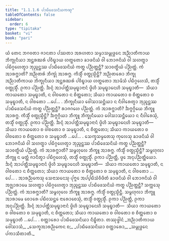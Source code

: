 ```yaml
---
title: "1.1.1.6 ᨸᩣᨭᩥᨴᩮᩈᨶᩦᨿᨠᨱ᩠ᨯ"
tableOfContents: false
sidebar:
  order: 6
type: "tipitaka"
basket: "vi"
book: "pari"
---
```



<DynamicBreadcrumb />

<Division number="146" book="pari">

<Paragraph number="232" book="pari">
ᨿᩴ ᨲᩮᨶ ᨽᨣᩅᨲᩣ ᨩᩣᨶᨲᩣ ᨸᩔᨲᩣ ᩋᩁᩉᨲᩣ ᩈᨾ᩠ᨾᩣᩈᨾ᩠ᨻᩩᨴ᩠ᨵᩮᨶ ᩋᨬ᩠ᨬᩣᨲᩥᨠᩣᨿ ᨽᩥᨠ᩠ᨡᩩᨶᩥᨿᩣ ᩋᨶ᩠ᨲᩁᨥᩁᩴ ᨸᩅᩥᨭ᩠ᨮᩣᨿ ᩉᨲ᩠ᨳᨲᩮᩣ ᨡᩣᨴᨶᩦᨿᩴ ᩅᩤ ᨽᩮᩣᨩᨶᩦᨿᩴ ᩅᩤ ᩈᩉᨲ᩠ᨳᩣ ᨸᨭᩥᨣ᩠ᨣᩉᩮᨲ᩠ᩅᩣ ᨽᩩᨬ᩠ᨩᨶ᩠ᨲᩔ ᨸᩣᨭᩥᨴᩮᩈᨶᩦᨿᩴ ᨠᨲ᩠ᨳ ᨸᨬ᩠ᨬᨲ᩠ᨲᨶ᩠ᨲᩥ? ᩈᩣᩅᨲ᩠ᨳᩥᨿᩴ ᨸᨬ᩠ᨬᨲ᩠ᨲᩴ. ᨠᩴ ᩋᩣᩁᨻ᩠ᨽᩣᨲᩥ? ᩋᨬ᩠ᨬᨲᩁᩴ ᨽᩥᨠ᩠ᨡᩩᩴ ᩋᩣᩁᨻ᩠ᨽ. ᨠᩥᩈ᩠ᨾᩥᩴ ᩅᨲ᩠ᨳᩩᩈ᩠ᨾᩥᨶ᩠ᨲᩥ? ᩋᨬ᩠ᨬᨲᩁᩮᩣ ᨽᩥᨠ᩠ᨡᩩ ᩋᨬ᩠ᨬᩣᨲᩥᨠᩣᨿ ᨽᩥᨠ᩠ᨡᩩᨶᩥᨿᩣ ᩋᨶ᩠ᨲᩁᨥᩁᩴ ᨸᩅᩥᨭ᩠ᨮᩣᨿ ᩉᨲ᩠ᨳᨲᩮᩣ ᩋᩣᨾᩥᩈᩴ ᨸᨭᩥᨣ᩠ᨣᩉᩮᩈᩥ, ᨲᩈ᩠ᨾᩥᩴ ᩅᨲ᩠ᨳᩩᩈ᩠ᨾᩥᩴ. ᩑᨠᩣ ᨸᨬ᩠ᨬᨲ᩠ᨲᩥ. ᨨᨶ᩠ᨶᩴ ᩋᩣᨸᨲ᩠ᨲᩥᩈᨾᩩᨭ᩠ᨮᩣᨶᩣᨶᩴ ᨴ᩠ᩅᩦᩉᩥ ᩈᨾᩩᨭ᩠ᨮᩣᨶᩮᩉᩥ ᩈᨾᩩᨭ᩠ᨮᩣᨲᩥ—  ᩈᩥᨿᩣ ᨠᩣᨿᨲᩮᩣ ᩈᨾᩩᨭ᩠ᨮᩣᨲᩥ, ᨶ ᩅᩤᨧᨲᩮᩣ ᨶ ᨧᩥᨲ᩠ᨲᨲᩮᩣ; ᩈᩥᨿᩣ ᨠᩣᨿᨲᩮᩣ ᨧ ᨧᩥᨲ᩠ᨲᨲᩮᩣ ᨧ ᩈᨾᩩᨭ᩠ᨮᩣᨲᩥ, ᨶ ᩅᩤᨧᨲᩮᩣ …ᨸᩮ… .
</Paragraph>

</Division>
<Division number="147" book="pari">

<Paragraph number="233" book="pari">
ᨽᩥᨠ᩠ᨡᩩᨶᩥᨿᩣ ᩅᩮᩤᩈᩣᩈᨶ᩠ᨲᩥᨿᩣ ᨶ ᨶᩥᩅᩤᩁᩮᨲ᩠ᩅᩣ ᨽᩩᨬ᩠ᨩᨶ᩠ᨲᩔ ᨸᩣᨭᩥᨴᩮᩈᨶᩦᨿᩴ ᨠᨲ᩠ᨳ ᨸᨬ᩠ᨬᨲ᩠ᨲᨶ᩠ᨲᩥ? ᩁᩣᨩᨣᩉᩮ ᨸᨬ᩠ᨬᨲ᩠ᨲᩴ. ᨠᩴ ᩋᩣᩁᨻ᩠ᨽᩣᨲᩥ? ᨨᨻ᩠ᨻᨣ᩠ᨣᩥᨿᩮ ᨽᩥᨠ᩠ᨡᩪ ᩋᩣᩁᨻ᩠ᨽ. ᨠᩥᩈ᩠ᨾᩥᩴ ᩅᨲ᩠ᨳᩩᩈ᩠ᨾᩥᨶ᩠ᨲᩥ? ᨨᨻ᩠ᨻᨣ᩠ᨣᩥᨿᩣ ᨽᩥᨠ᩠ᨡᩪ ᨽᩥᨠ᩠ᨡᩩᨶᩥᨿᩮᩣ ᩅᩮᩤᩈᩣᩈᨶ᩠ᨲᩥᨿᩮᩣ ᨶ ᨶᩥᩅᩤᩁᩮᩈᩩᩴ, ᨲᩈ᩠ᨾᩥᩴ ᩅᨲ᩠ᨳᩩᩈ᩠ᨾᩥᩴ. ᩑᨠᩣ ᨸᨬ᩠ᨬᨲ᩠ᨲᩥ. ᨨᨶ᩠ᨶᩴ ᩋᩣᨸᨲ᩠ᨲᩥᩈᨾᩩᨭ᩠ᨮᩣᨶᩣᨶᩴ ᨴ᩠ᩅᩦᩉᩥ ᩈᨾᩩᨭ᩠ᨮᩣᨶᩮᩉᩥ ᩈᨾᩩᨭ᩠ᨮᩣᨲᩥ—  ᩈᩥᨿᩣ ᨠᩣᨿᨲᩮᩣ ᨧ ᩅᩤᨧᨲᩮᩣ ᨧ ᩈᨾᩩᨭ᩠ᨮᩣᨲᩥ, ᨶ ᨧᩥᨲ᩠ᨲᨲᩮᩣ; ᩈᩥᨿᩣ ᨠᩣᨿᨲᩮᩣ ᨧ ᩅᩤᨧᨲᩮᩣ ᨧ ᨧᩥᨲ᩠ᨲᨲᩮᩣ ᨧ ᩈᨾᩩᨭ᩠ᨮᩣᨲᩥ …ᨸᩮ… .
</Paragraph>

</Division>
<Division number="148" book="pari">

<Paragraph number="234" book="pari">
ᩈᩮᨠ᩠ᨡᩈᨾ᩠ᨾᨲᩮᩈᩩ ᨠᩩᩃᩮᩈᩩ ᨡᩣᨴᨶᩦᨿᩴ ᩅᩤ ᨽᩮᩣᨩᨶᩦᨿᩴ ᩅᩤ ᩈᩉᨲ᩠ᨳᩣ ᨸᨭᩥᨣ᩠ᨣᩉᩮᨲ᩠ᩅᩣ ᨽᩩᨬ᩠ᨩᨶ᩠ᨲᩔ ᨸᩣᨭᩥᨴᩮᩈᨶᩦᨿᩴ ᨠᨲ᩠ᨳ ᨸᨬ᩠ᨬᨲ᩠ᨲᨶ᩠ᨲᩥ? ᩈᩣᩅᨲ᩠ᨳᩥᨿᩴ ᨸᨬ᩠ᨬᨲ᩠ᨲᩴ. ᨠᩴ ᩋᩣᩁᨻ᩠ᨽᩣᨲᩥ? ᩈᨾ᩠ᨻᩉᩩᩃᩮ ᨽᩥᨠ᩠ᨡᩪ ᩋᩣᩁᨻ᩠ᨽ. ᨠᩥᩈ᩠ᨾᩥᩴ ᩅᨲ᩠ᨳᩩᩈ᩠ᨾᩥᨶ᩠ᨲᩥ? ᩈᨾ᩠ᨻᩉᩩᩃᩣ ᨽᩥᨠ᩠ᨡᩪ ᨶ ᨾᨲ᩠ᨲᩴ ᨩᩣᨶᩥᨲ᩠ᩅᩣ ᨸᨭᩥᨣ᩠ᨣᩉᩮᩈᩩᩴ, ᨲᩈ᩠ᨾᩥᩴ ᩅᨲ᩠ᨳᩩᩈ᩠ᨾᩥᩴ. ᩑᨠᩣ ᨸᨬ᩠ᨬᨲ᩠ᨲᩥ, ᨴ᩠ᩅᩮ ᩋᨶᩩᨸᨬ᩠ᨬᨲ᩠ᨲᩥᨿᩮᩣ. ᨨᨶ᩠ᨶᩴ ᩋᩣᨸᨲ᩠ᨲᩥᩈᨾᩩᨭ᩠ᨮᩣᨶᩣᨶᩴ ᨴ᩠ᩅᩦᩉᩥ ᩈᨾᩩᨭ᩠ᨮᩣᨶᩮᩉᩥ ᩈᨾᩩᨭ᩠ᨮᩣᨲᩥ—  ᩈᩥᨿᩣ ᨠᩣᨿᨲᩮᩣ ᩈᨾᩩᨭ᩠ᨮᩣᨲᩥ, ᨶ ᩅᩤᨧᨲᩮᩣ ᨶ ᨧᩥᨲ᩠ᨲᨲᩮᩣ; ᩈᩥᨿᩣ ᨠᩣᨿᨲᩮᩣ ᨧ ᨧᩥᨲ᩠ᨲᨲᩮᩣ ᨧ ᩈᨾᩩᨭ᩠ᨮᩣᨲᩥ, ᨶ ᩅᩤᨧᨲᩮᩣ …ᨸᩮ… .
</Paragraph>

</Division>
<Division number="149" book="pari">

<Paragraph number="235" book="pari">
ᩋᩣᩁᨬ᩠ᨬᨠᩮᩈᩩ ᩈᩮᨶᩣᩈᨶᩮᩈᩩ ᨸᩩᨻ᩠ᨻᩮ ᩋᨸ᩠ᨸᨭᩥᩈᩴᩅᩥᨴᩥᨲᩴ ᨡᩣᨴᨶᩦᨿᩴ ᩅᩤ ᨽᩮᩣᨩᨶᩦᨿᩴ ᩅᩤ ᩋᨩ᩠ᨫᩣᩁᩣᨾᩮ ᩈᩉᨲ᩠ᨳᩣ ᨸᨭᩥᨣ᩠ᨣᩉᩮᨲ᩠ᩅᩣ ᨽᩩᨬ᩠ᨩᨶ᩠ᨲᩔ ᨸᩣᨭᩥᨴᩮᩈᨶᩦᨿᩴ ᨠᨲ᩠ᨳ ᨸᨬ᩠ᨬᨲ᩠ᨲᨶ᩠ᨲᩥ? ᩈᨠ᩠ᨠᩮᩈᩩ ᨸᨬ᩠ᨬᨲ᩠ᨲᩴ. ᨠᩴ ᩋᩣᩁᨻ᩠ᨽᩣᨲᩥ? ᩈᨾ᩠ᨻᩉᩩᩃᩮ ᨽᩥᨠ᩠ᨡᩪ ᩋᩣᩁᨻ᩠ᨽ. ᨠᩥᩈ᩠ᨾᩥᩴ ᩅᨲ᩠ᨳᩩᩈ᩠ᨾᩥᨶ᩠ᨲᩥ. ᩈᨾ᩠ᨻᩉᩩᩃᩣ ᨽᩥᨠ᩠ᨡᩪ ᩋᩣᩁᩣᨾᩮ ᨧᩮᩣᩁᩮ ᨸᨭᩥᩅᩈᨶ᩠ᨲᩮ ᨶᩣᩁᩮᩣᨧᩮᩈᩩᩴ, ᨲᩈ᩠ᨾᩥᩴ ᩅᨲ᩠ᨳᩩᩈ᩠ᨾᩥᩴ. ᩑᨠᩣ ᨸᨬ᩠ᨬᨲ᩠ᨲᩥ, ᩑᨠᩣ ᩋᨶᩩᨸᨬ᩠ᨬᨲ᩠ᨲᩥ. ᨨᨶ᩠ᨶᩴ ᩋᩣᨸᨲ᩠ᨲᩥᩈᨾᩩᨭ᩠ᨮᩣᨶᩣᨶᩴ ᨴ᩠ᩅᩦᩉᩥ ᩈᨾᩩᨭ᩠ᨮᩣᨶᩮᩉᩥ ᩈᨾᩩᨭ᩠ᨮᩣᨲᩥ—  ᩈᩥᨿᩣ ᨠᩣᨿᨲᩮᩣ ᨧ ᩅᩤᨧᨲᩮᩣ ᨧ ᩈᨾᩩᨭ᩠ᨮᩣᨲᩥ, ᨶ ᨧᩥᨲ᩠ᨲᨲᩮᩣ; ᩈᩥᨿᩣ ᨠᩣᨿᨲᩮᩣ ᨧ ᩅᩤᨧᨲᩮᩣ ᨧ ᨧᩥᨲ᩠ᨲᨲᩮᩣ ᨧ ᩈᨾᩩᨭ᩠ᨮᩣᨲᩥ …ᨸᩮ… .

</Paragraph>
</Division>

<Paragraph number="236" type="center" book="pari">
ᨧᨲ᩠ᨲᩣᩁᩮᩣ ᨸᩣᨭᩥᨴᩮᩈᨶᩦᨿᩣ ᨶᩥᨭ᩠ᨮᩥᨲᩣ.



</Paragraph>

<Paragraph number="237" type="center" book="pari">
ᨲᩔᩩᨴ᩠ᨴᩤᨶᩴ


</Paragraph>

<Paragraph number="238" type="verses" book="pari">
_ᩋᨬ᩠ᨬᩣᨲᩥᨠᩣᨿ ᩅᩮᩤᩈᩣᩈᩴ,_  
_ᩈᩮᨠ᩠ᨡᩋᩣᩁᨬ᩠ᨬᨠᩮᨶ ᨧ;_  
_ᨸᩣᨭᩥᨴᩮᩈᨶᩦᨿᩣ ᨧᨲ᩠ᨲᩣᩁᩮᩣ,_  
_ᩈᨾ᩠ᨻᩩᨴ᩠ᨵᩮᨶ ᨸᨠᩣᩈᩥᨲᩣᨲᩥ._
</Paragraph>